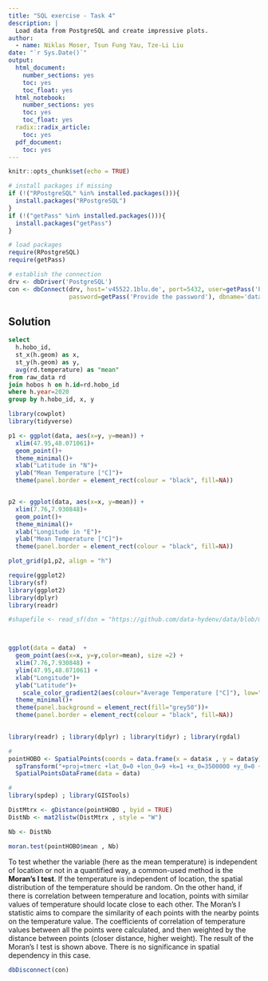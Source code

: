 ```yaml
---
title: "SQL exercise - Task 4"
description: |
  Load data from PostgreSQL and create impressive plots.
author:
  - name: Niklas Moser, Tsun Fung Yau, Tze-Li Liu
date: "`r Sys.Date()`"
output:  
  html_document:
    number_sections: yes
    toc: yes
    toc_float: yes
  html_notebook:
    number_sections: yes
    toc: yes
    toc_float: yes
  radix::radix_article:
    toc: yes
  pdf_document:
    toc: yes
---
```


```r
knitr::opts_chunk$set(echo = TRUE)

# install packages if missing
if (!("RPostgreSQL" %in% installed.packages())){
  install.packages("RPostgreSQL")
}
if (!("getPass" %in% installed.packages())){
  install.packages("getPass")
}

# load packages
require(RPostgreSQL)
require(getPass)

# establish the connection
drv <- dbDriver('PostgreSQL')
con <- dbConnect(drv, host='v45522.1blu.de', port=5432, user=getPass('Provide the user'), 
                 password=getPass('Provide the password'), dbname='datamanagement')
```

## Solution

```sql
select 
  h.hobo_id,
  st_x(h.geom) as x,
  st_y(h.geom) as y,
  avg(rd.temperature) as "mean"
from raw_data rd
join hobos h on h.id=rd.hobo_id
where h.year=2020
group by h.hobo_id, x, y
```

```r
library(cowplot)
library(tidyverse)

p1 <- ggplot(data, aes(x=y, y=mean)) + 
  xlim(47.95,48.071061)+
  geom_point()+
  theme_minimal()+
  xlab("Latitude in °N")+
  ylab("Mean Temperature [°C]")+
  theme(panel.border = element_rect(colour = "black", fill=NA))


p2 <- ggplot(data, aes(x=x, y=mean)) + 
  xlim(7.76,7.930848)+
  geom_point()+
  theme_minimal()+
  xlab("Longitude in °E")+
  ylab("Mean Temperature [°C]")+
  theme(panel.border = element_rect(colour = "black", fill=NA))

plot_grid(p1,p2, align = "h")

```


```r
require(ggplot2)
library(sf)
library(ggplot2)
library(dplyr)
library(readr)

#shapefile <- read_sf(dsn = "https://github.com/data-hydenv/data/blob/master/GIS/freiburg_districts_shp" , layer = "stadtteile")



ggplot(data = data)  +
  geom_point(aes(x=x, y=y,color=mean), size =2) +
  xlim(7.76,7.930848) +
  ylim(47.95,48.071061) +
  xlab("Longitude")+
  ylab("Latitude")+
    scale_color_gradient2(aes(colour="Average Temperature [°C]"), low="blue",high = "red", midpoint = median(data$mean))+
  theme_minimal()+
  theme(panel.background = element_rect(fill="grey50"))+
  theme(panel.border = element_rect(colour = "black", fill=NA))
             
```


```r
library(readr) ; library(dplyr) ; library(tidyr) ; library(rgdal)

#
pointHOBO <- SpatialPoints(coords = data.frame(x = data$x , y = data$y) , proj4string = CRS("+proj=longlat +ellps=WGS84 +datum=WGS84 +no_defs ")) %>% 
  spTransform("+proj=tmerc +lat_0=0 +lon_0=9 +k=1 +x_0=3500000 +y_0=0 +ellps=bessel +towgs84=598.1,73.7,418.2,0.202,0.045,-2.455,6.7 +units=m +no_defs") %>% 
  SpatialPointsDataFrame(data = data)

#
library(spdep) ; library(GISTools)

DistMtrx <- gDistance(pointHOBO , byid = TRUE)
DistNb <- mat2listw(DistMtrx , style = "W")

Nb <- DistNb

moran.test(pointHOBO$mean , Nb)
```

To test whether the variable (here as the mean temperature) is independent of location or not in a quantified way, a common-used method is the **Moran's I test**. If the temperature is independent of location, the spatial distribution of the temperature should be random. On the other hand, if there is correlation between temperature and location, points with similar values of temperature should locate close to each other. The Moran's I statistic aims to compare the similarity of each points with the nearby points on the temperature value. The coefficients of correlation of temperature values between all the points were calculated, and then weighted by the distance between points (closer distance, higher weight). The result of the Moran's I test is shown above. There is no significance in spatial dependency in this case. 


```r
dbDisconnect(con)
```


